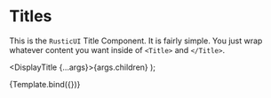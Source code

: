 # Titles

This is the `RusticUI` Title Component. It is fairly simple. You just wrap whatever content you want inside of `<Title>` and `</Title>`.


<Meta title="Titles" component={DisplayTitle} />

  <DisplayTitle {...args}>{args.children}</DisplayTitle>
);

<Canvas>
  <Story
    name="Display Title"
    args={{
      title: "Rustic UI React",
      subtitle: "UI Components for React",
    }}
  >
    {Template.bind({})}
  </Story>
</Canvas>
